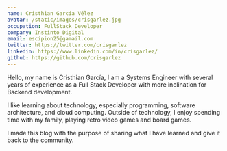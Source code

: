 ```yaml
---
name: Cristhian García Vélez
avatar: /static/images/crisgarlez.jpg
occupation: FullStack Developer
company: Instinto Digital
email: escipion25@gamail.com
twitter: https://twitter.com/crisgarlez
linkedin: https://www.linkedin.com/in/crisgarlez/
github: https://github.com/crisgarlez
---
```


Hello, my name is Cristhian García, I am a Systems Engineer with several years of experience as a Full Stack Developer with more inclination for Backend development.

I like learning about technology, especially programming, software architecture, and cloud computing. Outside of technology, I enjoy spending time with my family, playing retro video games and board games.

I made this blog with the purpose of sharing what I have learned and give it back to the community.

